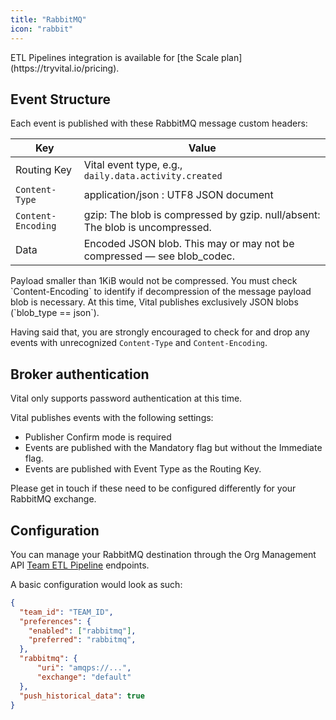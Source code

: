 ```yaml
---
title: "RabbitMQ"
icon: "rabbit"
---
```



<Info>
ETL Pipelines integration is available for [the Scale plan](https://tryvital.io/pricing).
</Info>

## Event Structure

Each event is published with these RabbitMQ message custom headers:

| Key | Value |
| --- | --- |
| Routing Key | Vital event type, e.g., `daily.data.activity.created` |
| `Content-Type` | application/json : UTF8 JSON document |
| `Content-Encoding` | gzip: The blob is compressed by gzip. null/absent: The blob is uncompressed. |
| Data | Encoded JSON blob. This may or may not be compressed — see blob_codec. |

<Info>
Payload smaller than 1KiB would not be compressed. You must check `Content-Encoding` to identify if
decompression of the message payload blob is necessary.
</Info>

<Info>
At this time, Vital publishes exclusively JSON blobs (`blob_type == json`).

Having said that, you are strongly encouraged to check for and drop any events with unrecognized `Content-Type` and `Content-Encoding`.
</Info>

## Broker authentication

Vital only supports password authentication at this time.

Vital publishes events with the following settings:

- Publisher Confirm mode is required
- Events are published with the Mandatory flag but without the Immediate flag.
- Events are published with Event Type as the Routing Key.

Please get in touch if these need to be configured differently for your RabbitMQ exchange.

## Configuration

<OrgManagementAPI />

You can manage your RabbitMQ destination through the Org Management API
[Team ETL Pipeline](https://docs.tryvital.io/api-reference/org-management/team-etl-pipeline/upsert-team-etl-pipelines) endpoints.

A basic configuration would look as such:

```json
{
  "team_id": "TEAM_ID",
  "preferences": {
    "enabled": ["rabbitmq"],
    "preferred": "rabbitmq",
  },
  "rabbitmq": {
      "uri": "amqps://...",
      "exchange": "default"
  },
  "push_historical_data": true
}
```
